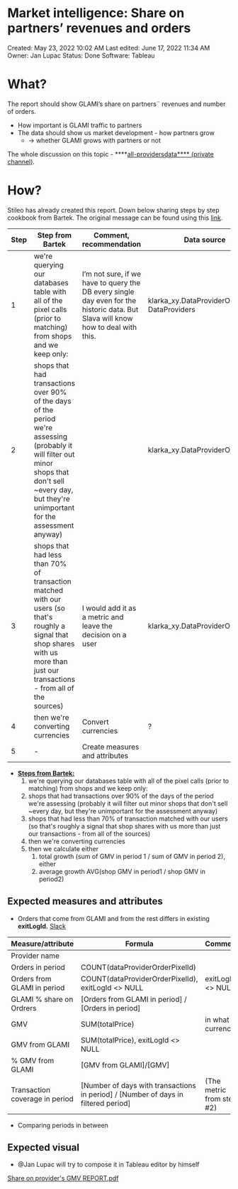# Market intelligence: Share on partners’ revenues and orders

Created: May 23, 2022 10:02 AM
Last edited: June 17, 2022 11:34 AM
Owner: Jan Lupac
Status: Done
Software: Tableau

# What?

The report should show GLAMI’s share on partners¨ revenues and number of orders.

- How important is GLAMI traffic to partners
- The data should show us market development - how partners grow
    - → whether GLAMI grows with partners or not

The whole discussion on this topic - ****[all-providersdata**** (private channel)](https://glami.slack.com/archives/C03E6A6S4LU/p1653030598020789).

# How?

Stileo has already created this report. Down below sharing steps by step cookbook from Bartek. The original message can be found using this [link](Market%20intelligence%20Share%20on%20partners%E2%80%99%20revenues%20an%20ee8b40bcecc94abea31f19a37096eb5e.md).

| Step | Step from Bartek | Comment, recommendation | Data source |
| --- | --- | --- | --- |
| 1 | we're querying our databases table with all of the pixel calls (prior to matching) from shops and we keep only: | I’m not sure, if we have to query the DB every single day even for the historic data. But Slava will know how to deal with this. | klarka_xy.DataProviderOrderPixel, DataProviders |
| 2 | shops that had transactions over 90% of the days of the period we're assessing (probably it will filter out minor shops that don't sell ~every day, but they're unimportant for the assessment anyway) |  | klarka_xy.DataProviderOrderPixel |
| 3 | shops that had less than 70% of transaction matched with our users (so that's roughly a signal that shop shares with us more than just our transactions - from all of the sources) | I would add it as a metric and leave the decision on a user | klarka_xy.DataProviderOrderPixel |
| 4 | then we're converting currencies | Convert currencies | ? |
| 5 | - | Create measures and attributes |  |
- **[Steps from Bartek:](https://glami.slack.com/archives/C03E6A6S4LU/p1652864624601469?thread_ts=1651690609.255639&cid=C03E6A6S4LU)**
    1. we're querying our databases table with all of the pixel calls (prior to matching) from shops and we keep only:
    2. shops that had transactions over 90% of the days of the period we're assessing (probably it will filter out minor shops that don't sell ~every day, but they're unimportant for the assessment anyway)
    3. shops that had less than 70% of transaction matched with our users (so that's roughly a signal that shop shares with us more than just our transactions - from all of the sources)
    4. then we're converting currencies
    5. then we calculate either
        1. total growth (sum of GMV in period 1 / sum of GMV in period 2), either
        2. average growth AVG(shop GMV in period1 / shop GMV in period2)

## Expected measures and attributes

- Orders that come from GLAMI and from the rest differs in existing **exitLogId.** [Slack](https://glami.slack.com/archives/C0116CL00KA/p1653460459215039?thread_ts=1653307895.494659&cid=C0116CL00KA)

| Measure/attribute | Formula | Comment |
| --- | --- | --- |
| Provider name |  |  |
| Orders in period | COUNT(dataProviderOrderPixelId) |  |
| Orders from GLAMI in period | COUNT(dataProviderOrderPixelId), exitLogId <> NULL | exitLogId <> NULL |
| GLAMI % share on Ordrers | [Orders from GLAMI in period] / [Orders in period] |  |
| GMV | SUM(totalPrice) | in what currency? |
| GMV from GLAMI | SUM(totalPrice), exitLogId <> NULL |  |
| % GMV from GLAMI | [GMV from GLAMI]/[GMV] |  |
| Transaction coverage in period | [Number of days with transactions in period] / [Number of days in filtered period]  | (The metric from step #2) |
- Comparing periods in between

## Expected visual

- @Jan Lupac will try to compose it in Tableau editor by himself

[Share on provider's GMV REPORT.pdf](https://drive.google.com/file/d/19rrHGZMZQubT79SblXrHklU4iTk5-U4x/view?usp=drivesdk)